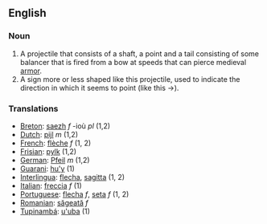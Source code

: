 ==English==

===Noun===
#A projectile that consists of a shaft, a point and a tail consisting of some balancer that is fired from a bow at speeds that can pierce medieval [[armor]].
#A sign more or less shaped like this projectile, used to indicate the direction in which it seems to point (like this <math>\to</math>).
===Translations===
*[[Breton]]: [[saezh]] ''f'' -ioù ''pl'' (1,2)
*[[Dutch]]: [[pijl]] ''m'' (1,2)
*[[French]]: [[flèche]] ''f'' (1, 2)
*[[Frisian]]: [[pylk]] (1,2)
*[[German]]: [[Pfeil]] ''m'' (1,2)
*[[Guarani]]: [[hu'y]] (1)
*[[Interlingua]]: [[flecha]], [[sagitta]] (1, 2)
*[[Italian]]: [[freccia]] ''f'' (1)
*[[Portuguese]]: [[flecha]] ''f'', [[seta]] ''f'' (1, 2)
*[[Romanian]]: [[săgeată]] ''f''
*[[Tupinambá]]: [[u'uba]] (1)